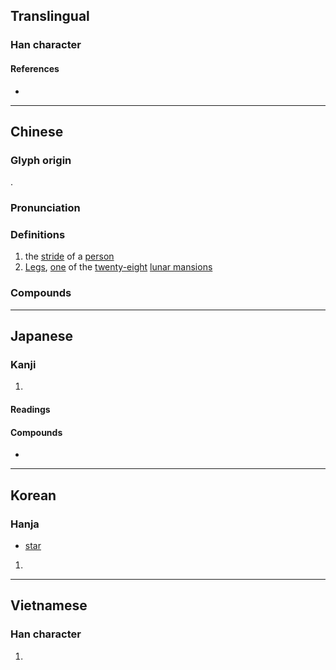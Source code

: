 {{character info}}
==Translingual==

===Han character===
{{Han char|rn=37|rad=大|as=06|sn=9|four=40104|canj=KGG|ids=⿱大圭}}

====References====
* {{Han ref|kx=0251.110|dkj=05911|dj=0512.100|hdz=10538.010|uh=594E|ud=22862|bh=ABB6|bd=43958}}

----

==Chinese==
{{zh-forms}}

===Glyph origin===
{{Han etym}}
{{Han compound|大|圭|c1=s|c2=p|ls=psc}}.

===Pronunciation===
{{zh-pron
|m=kuí
|c=fui1,kwai1
|mn=khe
|mc=y
|oc=y
|ma=
|cat=n,pn
}}

===Definitions===
{{zh-hanzi}}

# the [[stride]] of a [[person]]
# [[w:Legs (Chinese constellation)|Legs]], [[one]] of the [[twenty-eight]] [[lunar mansion]]s

===Compounds===
{{zh-der|奎屯|奎寧|奎星高照|奎章|奎蹄|瀛奎律髓|奎光|拉斯奎|木奎拉|奎霞|奎依巴格}}

----

==Japanese==

===Kanji===
{{ja-kanji|grade=|rs=大06}}

# {{rfdef|ja|sort=大06}}

====Readings====
{{ja-readings
|goon=け<け<くゑ
|kanon=けい<けい<くゑい
|on=き
|kun=また-
}}

====Compounds====
* {{ja-r|奎宿|とかきぼし|[[w:Legs (Chinese constellation)|Legs Mansion]]}}

----

==Korean==

===Hanja===
{{ko-hanja/new|별|규}}
* [[star]]

# {{rfdef|ko|sort=大06}}

----

==Vietnamese==

===Han character===
{{vi-hantu|[[khuê]]|rs=大06}}

# {{rfdef|vi|sort=大06}}